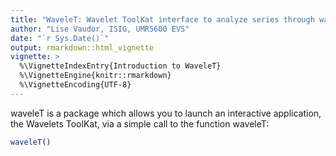 ```yaml
---
title: "WaveleT: Wavelet ToolKat interface to analyze series through wavelet transforms"
author: "Lise Vaudor, ISIG, UMR5600 EVS"
date: "`r Sys.Date()`"
output: rmarkdown::html_vignette
vignette: >
  %\VignetteIndexEntry{Introduction to WaveleT}
  %\VignetteEngine{knitr::rmarkdown}
  %\VignetteEncoding{UTF-8}
---
```


waveleT is a package which allows you to launch an interactive application, the Wavelets ToolKat, via a simple call to the function waveleT:

```r
waveleT()
```


